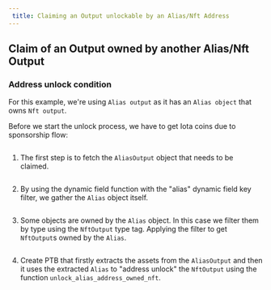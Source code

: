 ```yaml
---
 title: Claiming an Output unlockable by an Alias/Nft Address
---
```


## Claim of an Output owned by another Alias/Nft Output

### Address unlock condition

For this example, we're using `Alias output` as it has an `Alias object` that owns `Nft output`.

Before we start the unlock process, we have to get Iota coins due to sponsorship flow:
<Tabs>
<TabItem value="rs" label="Rust">

```rust file=<rootDir>/docs/examples/rust/stardust/address_unlock_condition.rs#L313-L332
```

</TabItem>
</Tabs>

1. The first step is to fetch the `AliasOutput` object that needs to be claimed.

<Tabs>
<TabItem value="rs" label="Rust">

```rust file=<rootDir>/docs/examples/rust/stardust/address_unlock_condition.rs#L74-L90
```

</TabItem>
<TabItem value="ts" label="TypeScript">

</TabItem>
</Tabs>

2. By using the dynamic field function with the "alias" dynamic field key filter, we gather the `Alias` object itself.

<Tabs>
<TabItem value="rs" label="Rust">

```rust file=<rootDir>/docs/examples/rust/stardust/address_unlock_condition.rs#L95-L105
```

</TabItem>
<TabItem value="ts" label="TypeScript">

</TabItem>
</Tabs>

3. Some objects are owned by the `Alias` object. In this case we filter them by type using the `NftOutput` type tag.
Applying the filter to get `NftOutput`s owned by the `Alias`.

<Tabs>
<TabItem value="rs" label="Rust">

```rust file=<rootDir>/docs/examples/rust/stardust/address_unlock_condition.rs#L109-L130
```

</TabItem>
<TabItem value="ts" label="TypeScript">

</TabItem>
</Tabs>

4. Create PTB that firstly extracts the assets from the `AliasOutput` and then it uses the extracted `Alias` to "address unlock" the `NftOutput` using the funсtion `unlock_alias_address_owned_nft`.

<Tabs>
<TabItem value="rs" label="Rust">

```rust file=<rootDir>/docs/examples/rust/stardust/address_unlock_condition.rs#L132-L241
```

</TabItem>
<TabItem value="ts" label="TypeScript">

</TabItem>
</Tabs>